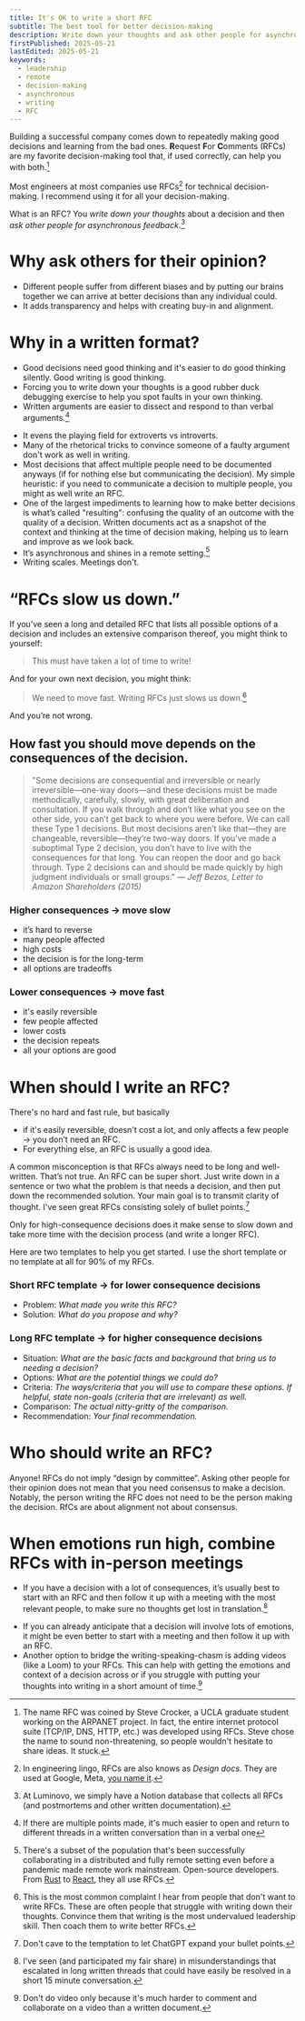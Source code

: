 ```yaml
---
title: It's OK to write a short RFC
subtitle: The best tool for better decision-making
description: Write down your thoughts and ask other people for asynchronous feedback. RFCs help you make better decisions and learn from the bad ones. It's OK to write a short one.
firstPublished: 2025-05-21
lastEdited: 2025-05-21
keywords:
  - leadership
  - remote
  - decision-making
  - asynchronous
  - writing
  - RFC
---
```

Building a successful company comes down to repeatedly making good decisions and learning from the bad ones. **R**equest **F**or **C**omments (RFCs) are my favorite decision-making tool that, if used correctly, can help you with both.[^1]

[^1]: The name RFC was coined by Steve Crocker, a UCLA graduate student working on the ARPANET project. In fact, the entire internet protocol suite (TCP/IP, DNS, HTTP, etc.) was developed using RFCs. Steve chose the name to sound non-threatening, so people wouldn't hesitate to share ideas. It stuck.

Most engineers at most companies use RFCs[^2] for technical decision-making. I recommend using it for all your decision-making.

[^2]: In engineering lingo, RFCs are also knows as *Design docs*. They are used at Google, Meta, [you name it](https://blog.pragmaticengineer.com/rfcs-and-design-docs/).

What is an RFC? You *write down your thoughts* about a decision and then *ask other people for asynchronous feedback*.[^3]

[^3]: At Luminovo, we simply have a Notion database that collects all RFCs (and postmortems and other written documentation). 

# Why ask others for their opinion?
- Different people suffer from different biases and by putting our brains together we can arrive at better decisions than any individual could.
- It adds transparency and helps with creating buy-in and alignment.

# Why in a written format?
- Good decisions need good thinking and it's easier to do good thinking silently. Good writing is good thinking.
- Forcing you to write down your thoughts is a good rubber duck debugging exercise to help you spot faults in your own thinking.
- Written arguments are easier to dissect and respond to than verbal arguments.[^4]
[^4]: If there are multiple points made, it's much easier to open and return to different threads in a written conversation than in a verbal one
- It evens the playing field for extroverts vs introverts.
- Many of the rhetorical tricks to convince someone of a faulty argument don't work as well in writing.
- Most decisions that affect multiple people need to be documented anyways (if for nothing else but communicating the decision). My simple heuristic: if you need to communicate a decision to multiple people, you might as well write an RFC.
- One of the largest impediments to learning how to make better decisions is what’s called "resulting": confusing the quality of an outcome with the quality of a decision. Written documents act as a snapshot of the context and thinking at the time of decision making, helping us to learn and improve as we look back.
- It’s asynchronous and shines in a remote setting.[^5]
- Writing scales. Meetings don't.

[^5]: There's a subset of the population that's been successfully collaborating in a distributed and fully remote setting even before a pandemic made remote work mainstream. Open-source developers. From [Rust](https://github.com/rust-lang/rfcs) to [React](https://github.com/reactjs/rfcs), they all use RFCs. 

# “RFCs slow us down.”
If you’ve seen a long and detailed RFC that lists all possible options of a decision and includes an extensive comparison thereof, you might think to yourself:

> This must have taken a lot of time to write!

And for your own next decision, you might think:

> We need to move fast. Writing RFCs just slows us down.[^6]

And you’re not wrong.

[^6]: This is the most common complaint I hear from people that don't want to write RFCs. These are often people that struggle with writing down their thoughts. Convince them that writing is the most undervalued leadership skill. Then coach them to write better RFCs.

## How fast you should move depends on the consequences of the decision.

> "Some decisions are consequential and irreversible or nearly irreversible—one-way doors—and these decisions must be made methodically, carefully, slowly, with great deliberation and consultation. If you walk through and don’t like what you see on the other side, you can’t get back to where you were before. We can call these Type 1 decisions. But most decisions aren’t like that—they are changeable, reversible—they’re two-way doors. If you’ve made a suboptimal Type 2 decision, you don’t have to live with the consequences for that long. You can reopen the door and go back through. Type 2 decisions can and should be made quickly by high judgment individuals or small groups." 
> <cite>— Jeff Bezos, Letter to Amazon Shareholders (2015)</cite>

### Higher consequences → move slow
- it’s hard to reverse
- many people affected
- high costs
- the decision is for the long-term
- all options are tradeoffs

### Lower consequences → move fast
- it's easily reversible
- few people affected
- lower costs
- the decision repeats
- all your options are good

# When should I write an RFC?
There's no hard and fast rule, but basically
- if it's easily reversible, doesn't cost a lot, and only affects a few people → you don’t need an RFC.
- For everything else, an RFC is usually a good idea.

A common misconception is that RFCs always need to be long and well-written. That’s not true. An RFC can be super short. Just write down in a sentence or two what the problem is that needs a decision, and then put down the recommended solution. Your main goal is to transmit clarity of thought. I've seen great RFCs consisting solely of bullet points.[^7]

[^7]: Don't cave to the temptation to let ChatGPT expand your bullet points.

Only for high-consequence decisions does it make sense to slow down and take more time with the decision process (and write a longer RFC).

Here are two templates to help you get started. I use the short template or no template at all for 90% of my RFCs.

### Short RFC template → for lower consequence decisions
- Problem: *What made you write this RFC?*
- Solution: *What do you propose and why?*

### Long RFC template → for higher consequence decisions
- Situation: _What are the basic facts and background that bring us to needing a decision?_
- Options: _What are the potential things we could do?_
- Criteria: _The ways/criteria that you will use to compare these options. If helpful, state non-goals (criteria that are irrelevant) as well._
- Comparison: _The actual nitty-gritty of the comparison._
- Recommendation: _Your final recommendation._
# Who should write an RFC?
Anyone! RFCs do not imply “design by committee”. Asking other people for their opinion does not mean that you need consensus to make a decision. Notably, the person writing the RFC does not need to be the person making the decision. RfCs are about alignment not about consensus.

# When emotions run high, combine RFCs with in-person meetings
- If you have a decision with a lot of consequences, it’s usually best to start with an RFC and then follow it up with a meeting with the most relevant people, to make sure no thoughts get lost in translation.[^8]
[^8]: I've seen (and participated my fair share) in misunderstandings that escalated in long written threads that could have easily be resolved in a short 15 minute conversation. 
- If you can already anticipate that a decision will involve lots of emotions, it might be even better to start with a meeting and then follow it up with an RFC. 
- Another option to bridge the writing-speaking-chasm is adding videos (like a Loom) to your RFCs. This can help with getting the emotions and context of a decision across or if you struggle with putting your thoughts into writing in a short amount of time.[^9]
[^9]: Don't do video only because it's much harder to comment and collaborate on a video than a written document.